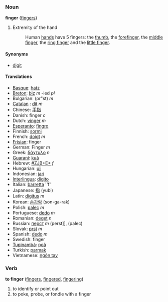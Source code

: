 ===Noun===
'''finger''' ([[fingers]])

#Extremity of the hand
#:Human [[hand]]s have 5 fingers: the [[thumb]], the [[forefinger]], the [[middle finger]], the [[ring finger]] and the [[little finger]].

====Synonyms====
*[[digit]]

====Translations====
*[[Basque]]: [[hatz]]
*[[Breton]]: [[biz]] ''m'' -ied ''pl''
*Bulgarian: (pr"st) ''m''
*[[Catalan]] : [[dit]] ''m''
*Chinese: [[手指]]
*Danish: finger ''c''
*Dutch: [[vinger]] ''m''
*[[Esperanto]]: [[fingro]]
*Finnish: [[sormi]]
*French: [[doigt]] ''m''
*[[Frisian]]: finger
*German: Finger ''m''
*Greek: [[δάχτυλο]] ''n''
*[[Guaraní]]: [[kuã]]
*Hebrew: [[#ZJB+E+]] ''f''
*Hungarian: [[ujj]]
*Indonesian: [[jari]]
*[[Interlingua]]: [[digito]]
*Italian: [[barretta]] ''f'
*Japanese: [[指]] (yubi)
*Latin: [[digitus]] ''m''
*Korean: [[손가락]] (son-ga-rak)
*Polish: [[palec]] ''m''
*Portuguese: [[dedo]] ''m''
*Romanian: [[deget]] ''n''
*Russian: [[перст]] ''m'' (perst]], (palec)
*Slovak: [[prst]] ''m''
*Spanish: [[dedo]] ''m''
*Swedish: finger
*[[Tupinambá]]: [[poã]]
*Turkish: [[parmak]]
*Vietnamese: [[ngón tay]]

===Verb===
'''to finger''' ([[fingers]], [[fingered]], [[fingering]])

# to identify or point out
# to poke, probe, or fondle with a finger
